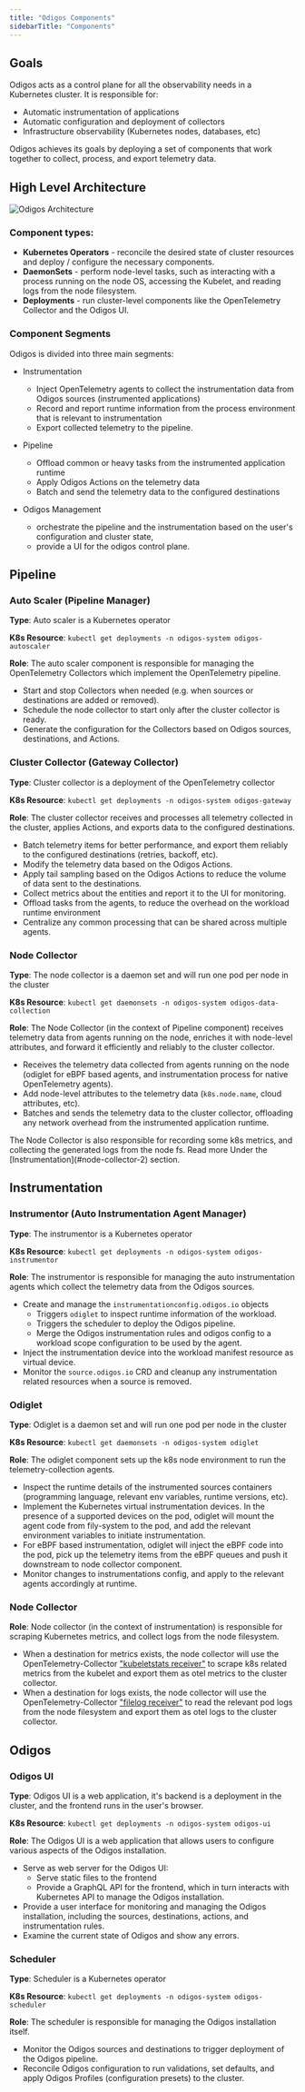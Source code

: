 ```yaml
---
title: "Odigos Components"
sidebarTitle: "Components"
---
```


## Goals

Odigos acts as a control plane for all the observability needs in a Kubernetes cluster. It is responsible for:

- Automatic instrumentation of applications
- Automatic configuration and deployment of collectors
- Infrastructure observability (Kubernetes nodes, databases, etc)

Odigos achieves its goals by deploying a set of components that work together to collect, process, and export telemetry data.

## High Level Architecture

<Frame>
    <img src="/images/odigos_architecture.png" alt="Odigos Architecture" />
</Frame>

### Component types:

- **Kubernetes Operators** - reconcile the desired state of cluster resources and deploy / configure the necessary components.
- **DaemonSets** - perform node-level tasks, such as interacting with a process running on the node OS, accessing the Kubelet, and reading logs from the node filesystem.
- **Deployments** - run cluster-level components like the OpenTelemetry Collector and the Odigos UI.

### Component Segments

Odigos is divided into three main segments:

- Instrumentation
  - Inject OpenTelemetry agents to collect the instrumentation data from Odigos sources (instrumented applications)
  - Record and report runtime information from the process environment that is relevant to instrumentation
  - Export collected telemetry to the pipeline.

- Pipeline
  - Offload common or heavy tasks from the instrumented application runtime
  - Apply Odigos Actions on the telemetry data
  - Batch and send the telemetry data to the configured destinations

- Odigos Management
  - orchestrate the pipeline and the instrumentation based on the user's configuration and cluster state,
  - provide a UI for the odigos control plane.

## Pipeline

### Auto Scaler (Pipeline Manager)

**Type**: Auto scaler is a Kubernetes operator

**K8s Resource**: `kubectl get deployments -n odigos-system odigos-autoscaler`

**Role**: The auto scaler component is responsible for managing the OpenTelemetry Collectors which implement the OpenTelemetry pipeline.

- Start and stop Collectors when needed (e.g. when sources or destinations are added or removed).
- Schedule the node collector to start only after the cluster collector is ready.
- Generate the configuration for the Collectors based on Odigos sources, destinations, and Actions.

### Cluster Collector (Gateway Collector)

**Type**: Cluster collector is a deployment of the OpenTelemetry collector

**K8s Resource**: `kubectl get deployments -n odigos-system odigos-gateway`

**Role**: The cluster collector receives and processes all telemetry collected in the cluster, applies Actions, and exports data to the configured destinations.

- Batch telemetry items for better performance, and export them reliably to the configured destinations (retries, backoff, etc).
- Modify the telemetry data based on the Odigos Actions.
- Apply tail sampling based on the Odigos Actions to reduce the volume of data sent to the destinations.
- Collect metrics about the entities and report it to the UI for monitoring.
- Offload tasks from the agents, to reduce the overhead on the workload runtime environment
- Centralize any common processing that can be shared across multiple agents.

### Node Collector

**Type**: The node collector is a daemon set and will run one pod per node in the cluster

**K8s Resource**: `kubectl get daemonsets -n odigos-system odigos-data-collection`

**Role**: The Node Collector (in the context of Pipeline component) receives telemetry data from agents running on the node, enriches it with node-level attributes, and forward it efficiently and reliably to the cluster collector.

- Receives the telemetry data collected from agents running on the node (odiglet for eBPF based agents, and instrumentation process for native OpenTelemetry agents).
- Add node-level attributes to the telemetry data (`k8s.node.name`, cloud attributes, etc).
- Batches and sends the telemetry data to the cluster collector, offloading any network overhead from the instrumented application runtime.

<Info>
The Node Collector is also responsible for recording some k8s metrics, and collecting the generated logs from the node fs. Read more Under the [Instrumentation](#node-collector-2) section.
</Info>

## Instrumentation

### Instrumentor (Auto Instrumentation Agent Manager)

**Type**: The instrumentor is a Kubernetes operator

**K8s Resource**: `kubectl get deployments -n odigos-system odigos-instrumentor`

**Role**: The instrumentor is responsible for managing the auto instrumentation agents which collect the telemetry data from the Odigos sources.

- Create and manage the `instrumentationconfig.odigos.io` objects
  - Triggers `odiglet` to inspect runtime information of the workload.
  - Triggers the scheduler to deploy the Odigos pipeline.
  - Merge the Odigos instrumentation rules and odigos config to a workload scope configuration to be used by the agent.
- Inject the instrumentation device into the workload manifest resource as virtual device.
- Monitor the `source.odigos.io` CRD and cleanup any instrumentation related resources when a source is removed.

### Odiglet

**Type**: Odiglet is a daemon set and will run one pod per node in the cluster

**K8s Resource**: `kubectl get daemonsets -n odigos-system odiglet`

**Role**: The odiglet component sets up the k8s node environment to run the telemetry-collection agents.

- Inspect the runtime details of the instrumented sources containers (programming language, relevant env variables, runtime versions, etc).
- Implement the Kubernetes virtual instrumentation devices. In the presence of a supported devices on the pod, odiglet will mount the agent code from fily-system to the pod, and add the relevant environment variables to initiate instrumentation.
- For eBPF based instrumentation, odiglet will inject the eBPF code into the pod, pick up the telemetry items from the eBPF queues and push it downstream to node collector component.
- Monitor changes to instrumentations config, and apply to the relevant agents accordingly at runtime.

### Node Collector

**Role**: Node collector (in the context of instrumentation) is responsible for scraping Kubernetes metrics, and collect logs from the node filesystem.

- When a destination for metrics exists, the node collector will use the OpenTelemetry-Collector ["kubeletstats receiver"](https://github.com/open-telemetry/opentelemetry-collector-contrib/tree/main/receiver/kubeletstatsreceiver) to scrape k8s related metrics from the kubelet and export them as otel metrics to the cluster collector.
- When a destination for logs exists, the node collector will use the OpenTelemetry-Collector ["filelog receiver"](https://github.com/open-telemetry/opentelemetry-collector-contrib/tree/main/receiver/filelogreceiver) to read the relevant pod logs from the node filesystem and export them as otel logs to the cluster collector.

## Odigos

### Odigos UI

**Type**: Odigos UI is a web application, it's backend is a deployment in the cluster, and the frontend runs in the user's browser.

**K8s Resource**: `kubectl get deployments -n odigos-system odigos-ui`

**Role**: The Odigos UI is a web application that allows users to configure various aspects of the Odigos installation.

- Serve as web server for the Odigos UI:
  - Serve static files to the frontend
  - Provide a GraphQL API for the frontend, which in turn interacts with Kubernetes API to manage the Odigos installation.
- Provide a user interface for monitoring and managing the Odigos installation, including the sources, destinations, actions, and instrumentation rules.
- Examine the current state of Odigos and show any errors.

### Scheduler

**Type**: Scheduler is a Kubernetes operator

**K8s Resource**: `kubectl get deployments -n odigos-system odigos-scheduler`

**Role**: The scheduler is responsible for managing the Odigos installation itself.

- Monitor the Odigos sources and destinations to trigger deployment of the Odigos pipeline.
- Reconcile Odigos configuration to run validations, set defaults, and apply Odigos Profiles (configuration presets) to the cluster.
